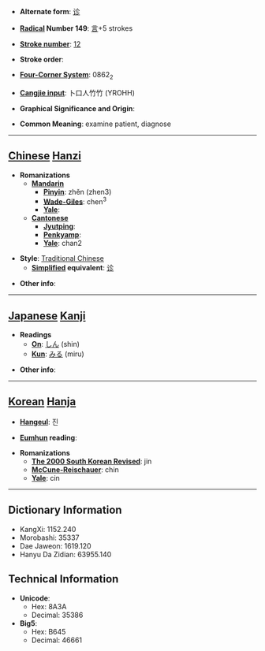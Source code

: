 * '''Alternate form''': [[诊]]

* '''[[Wiktionary:Chinese radical index| Radical]] Number 149''': [[Wiktionary:Chinese radical index 言|言]]+5 strokes

* '''[[Wiktionary:Chinese total strokes index|Stroke number]]''': [[Wiktionary:Chinese total strokes index 12|12]]

* '''Stroke order''': 

* '''[[Wiktionary:Chinese four corner index|Four-Corner System]]''': 0862<sub>2</sub>

* '''[[Wiktionary:Chinese Cangjie index|Cangjie input]]''': 卜口人竹竹 (YROHH)

* '''Graphical Significance and Origin''': 

* '''Common Meaning''': examine patient, diagnose

----

== [[Chinese]] [[Hanzi]] ==

* '''Romanizations'''
** '''[[Mandarin]]'''
*** '''[[Pinyin]]''': zhěn (zhen3)
*** '''[[Wade-Giles]]''': chen<sup>3</sup>
*** '''[[Yale]]''': 
** '''[[Cantonese]]'''
*** '''[[Jyutping]]''':
*** '''[[Penkyamp]]''': 
*** '''[[Yale]]''': chan2

* '''Style''': [[Traditional Chinese]] 
** '''[[Simplified Chinese|Simplified]] equivalent''': [[诊]]

* '''Other info''': 

----

== [[Japanese]] [[Kanji]] ==

* '''Readings'''
** '''[[On]]''': [[しん]] (shin)
** '''[[Kun]]''': [[みる]] (miru)

* '''Other info''':  

----

== [[Korean]] [[Hanja]] ==

* '''[[Hangeul]]''': 진

* '''[[Eumhun]] reading''': 

* '''Romanizations'''
** '''[[The 2000 South Korean Revised Romanization|The 2000 South Korean Revised]]''': jin
** '''[[McCune-Reischauer]]''': chin
** '''[[Yale]]''': cin

----

== Dictionary Information ==

* KangXi: 1152.240
* Morobashi: 35337
* Dae Jaweon: 1619.120
* Hanyu Da Zidian: 63955.140

== Technical Information ==

* '''Unicode''':
** Hex: 8A3A
** Decimal: 35386
* '''Big5''':
** Hex: B645
** Decimal: 46661